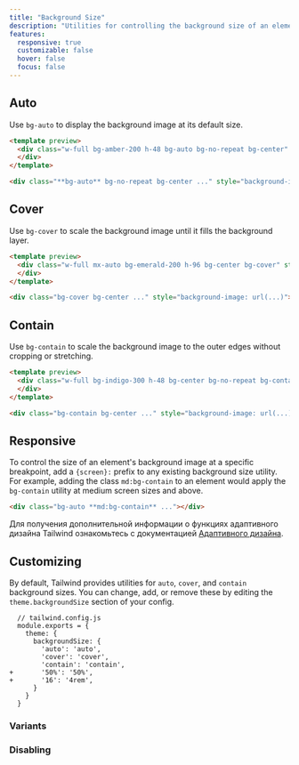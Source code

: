 ```yaml
---
title: "Background Size"
description: "Utilities for controlling the background size of an element's background image."
features:
  responsive: true
  customizable: false
  hover: false
  focus: false
---
```




## Auto

Use `bg-auto` to display the background image at its default size.

```html amber
<template preview>
  <div class="w-full bg-amber-200 h-48 bg-auto bg-no-repeat bg-center" style="background-image:url('/img/placeholder-amber.svg');">
  </div>
</template>

<div class="**bg-auto** bg-no-repeat bg-center ..." style="background-image: url(...)"></div>
```

## Cover

Use `bg-cover` to scale the background image until it fills the background layer.

```html emerald
<template preview>
  <div class="w-full mx-auto bg-emerald-200 h-96 bg-center bg-cover" style="background-image:url('/img/placeholder-emerald.svg');">
  </div>
</template>

<div class="bg-cover bg-center ..." style="background-image: url(...)"></div>
```

## Contain

Use `bg-contain` to scale the background image to the outer edges without cropping or stretching.

```html indigo
<template preview>
  <div class="w-full bg-indigo-300 h-48 bg-center bg-no-repeat bg-contain" style="background-image:url('/img/placeholder-indigo.svg');">
  </div>
</template>

<div class="bg-contain bg-center ..." style="background-image: url(...)"></div>
```

## Responsive

To control the size of an element's background image at a specific breakpoint, add a `{screen}:` prefix to any existing background size utility. For example, adding the class `md:bg-contain` to an element would apply the `bg-contain` utility at medium screen sizes and above.

```html
<div class="bg-auto **md:bg-contain** ..."></div>
```

Для получения дополнительной информации о функциях адаптивного дизайна Tailwind ознакомьтесь с документацией [Адаптивного дизайна](/docs/responsive-design).

## Customizing

By default, Tailwind provides utilities for `auto`, `cover`, and `contain` background sizes. You can change, add, or remove these by editing the `theme.backgroundSize` section of your config.

```diff-js
  // tailwind.config.js
  module.exports = {
    theme: {
      backgroundSize: {
        'auto': 'auto',
        'cover': 'cover',
        'contain': 'contain',
+       '50%': '50%',
+       '16': '4rem',
      }
    }
  }
```

### Variants

<Variants plugin="backgroundSize" />

### Disabling

<Disabling plugin="backgroundSize" />

